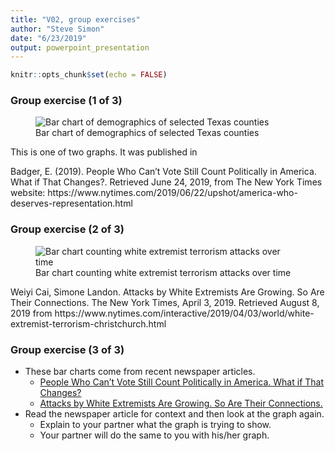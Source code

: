 ```yaml
---
title: "V02, group exercises"
author: "Steve Simon"
date: "6/23/2019"
output: powerpoint_presentation
---
```


```r
knitr::opts_chunk$set(echo = FALSE)
```

### Group exercise (1 of 3)

![Bar chart of demographics of selected Texas counties](../images/texas-bar-chart.png)

<div class="notes">

This is one of two graphs. It was published in

Badger, E. (2019). People Who Can’t Vote Still Count Politically in America. What if That Changes?. Retrieved June 24, 2019, from The New York Times website: https://www.nytimes.com/2019/06/22/upshot/america-who-deserves-representation.html

</div>

### Group exercise (2 of 3)

![Bar chart counting white extremist terrorism attacks over time](../images/terrorism-bar-chart.png)

<div class="notes">

Weiyi Cai, Simone Landon. Attacks by White Extremists Are Growing. So Are Their Connections. The New York Times, April 3, 2019. Retrieved August 8, 2019 from https://www.nytimes.com/interactive/2019/04/03/world/white-extremist-terrorism-christchurch.html

</div>

### Group exercise (3 of 3)
+ These bar charts come from recent newspaper articles.
  + [People Who Can’t Vote Still Count Politically in America. What if That Changes?](https://www.nytimes.com/2019/06/22/upshot/america-who-deserves-representation.html)
  + [Attacks by White Extremists Are Growing. So Are Their Connections.](https://www.nytimes.com/interactive/2019/04/03/world/white-extremist-terrorism-christchurch.html)
+ Read the newspaper article for context and then look at the graph again. 
  + Explain to your partner what the graph is trying to show.
  + Your partner will do the same to you with his/her graph.
